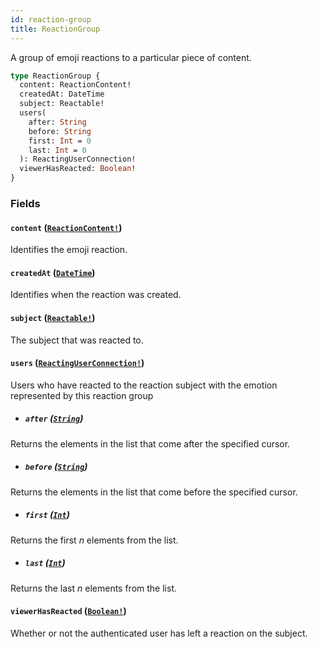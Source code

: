```yaml
---
id: reaction-group
title: ReactionGroup
---
```


A group of emoji reactions to a particular piece of content.

```graphql
type ReactionGroup {
  content: ReactionContent!
  createdAt: DateTime
  subject: Reactable!
  users(
    after: String
    before: String
    first: Int = 0
    last: Int = 0
  ): ReactingUserConnection!
  viewerHasReacted: Boolean!
}
```

### Fields

#### `content` ([`ReactionContent!`](/docs/api/enums/reaction-content))

Identifies the emoji reaction.

#### `createdAt` ([`DateTime`](/docs/api/scalars/date-time))

Identifies when the reaction was created.

#### `subject` ([`Reactable!`](/docs/api/interfaces/reactable))

The subject that was reacted to.

#### `users` ([`ReactingUserConnection!`](/docs/api/objects/reacting-user-connection))

Users who have reacted to the reaction subject with the emotion represented by this reaction group

- ##### `after` ([`String`](/docs/api/scalars/string))

Returns the elements in the list that come after the specified cursor.

- ##### `before` ([`String`](/docs/api/scalars/string))

Returns the elements in the list that come before the specified cursor.

- ##### `first` ([`Int`](/docs/api/scalars/int))

Returns the first _n_ elements from the list.

- ##### `last` ([`Int`](/docs/api/scalars/int))

Returns the last _n_ elements from the list.

#### `viewerHasReacted` ([`Boolean!`](/docs/api/scalars/boolean))

Whether or not the authenticated user has left a reaction on the subject.
